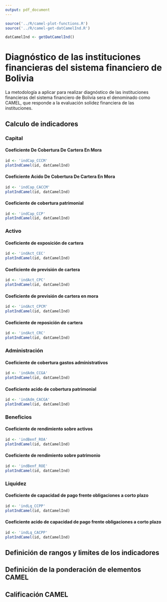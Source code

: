 ```yaml
---
output: pdf_document
---
```


<!-- FUNCIONES NECESARIAS -->
```r
source('../R/camel-plot-functions.R')
source('../R/camel-get-datCamelInd.R')
```

<!-- DATOS -->
```r
datCamelInd <- getDatCamelInd()
```

# Diagnóstico de las instituciones financieras del sistema financiero de Bolivia

La metodología a aplicar para realizar diagnóstico de las instituciones financieras del sistema financiero de Bolivia sera el denominado como CAMEL, que responde a la evaluación solidez financiera de las instituciones.

## Calculo de indicadores 

### Capital


#### Coeficiente De Cobertura De Cartera En Mora

```r
id <- 'indCap_CCCM'
plotIndCamel(id, datCamelInd)
```

#### Coeficiente Acido De Cobertura De Cartera En Mora

```r
id <- 'indCap_CACCM'
plotIndCamel(id, datCamelInd)
```

#### Coeficiente de cobertura patrimonial 

```r
id <- 'indCap_CCP'
plotIndCamel(id, datCamelInd)
```

### Activo

#### Coeficiente de exposición de cartera

```r
id <- 'indAct_CEC'
plotIndCamel(id, datCamelInd)
```

#### Coeficiente de previsión de cartera

```r
id <- 'indAct_CPC'
plotIndCamel(id, datCamelInd)
```

#### Coeficiente de previsión de cartera en mora

```r
id <- 'indAct_CPCM'
plotIndCamel(id, datCamelInd)
```

#### Coeficiente de reposición de cartera

```r
id <- 'indAct_CRC'
plotIndCamel(id, datCamelInd)
```

### Administración

#### Coeficiente de cobertura gastos administrativos

```r
id <- 'indAdm_CCGA'
plotIndCamel(id, datCamelInd)
```

#### Coeficiente acido de cobertura patrimonial

```r
id <- 'indAdm_CACGA'
plotIndCamel(id, datCamelInd)
```

### Beneficios

#### Coeficiente de rendimiento sobre activos 

```r
id <- 'indBenf_ROA'
plotIndCamel(id, datCamelInd)
```

#### Coeficiente de rendimiento sobre patrimonio

```r
id <- 'indBenf_ROE'
plotIndCamel(id, datCamelInd)
```


### Liquidez

####  Coeficiente de capacidad de pago frente obligaciones a corto plazo

```r
id <- 'indLq_CCPP'
plotIndCamel(id, datCamelInd)
```

#### Coeficiente acido de capacidad de pago frente obligaciones a corto plazo 

```r
id <- 'indLq_CACPP'
plotIndCamel(id, datCamelInd)
```


## Definición de rangos y limites de los indicadores

## Definición de la ponderación de elementos CAMEL

## Calificación CAMEL